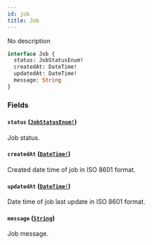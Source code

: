 ```yaml
---
id: job
title: Job
---
```


No description

```graphql
interface Job {
  status: JobStatusEnum!
  createdAt: DateTime!
  updatedAt: DateTime!
  message: String
}
```

### Fields

#### `status` ([`JobStatusEnum!`](../../../developer/api-reference/enums/job-status-enum))

Job status.

#### `createdAt` ([`DateTime!`](../../../developer/api-reference/scalars/date-time))

Created date time of job in ISO 8601 format.

#### `updatedAt` ([`DateTime!`](../../../developer/api-reference/scalars/date-time))

Date time of job last update in ISO 8601 format.

#### `message` ([`String`](../../../developer/api-reference/scalars/string))

Job message.
